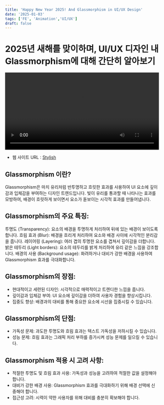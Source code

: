 ```yaml
---
title: 'Happy New Year 2025! And Glassmorphism in UI/UX Design'
date: '2025-01-03'
tags: ['FE', 'Animation','UI/UX']
draft: false
---
```


# 2025년 새해를 맞이하며, UI/UX 디자인 내 Glassmorphism에 대해 간단히 알아보기

<video autoPlay src="https://github.com/user-attachments/assets/4c247508-b74d-4e26-9d5e-fe5f4d73aa04" width="100%" controls></video>

- 웹 사이트 URL : [Stylish](https://is404notfound.github.io/stylish/)

## Glassmorphism 이란?
Glassmorphism은 마치 유리처럼 반투명하고 흐릿한 효과를 사용하여 UI 요소에 깊이감과 입체감을 부여하는 디자인 트렌드입니다. 빛이 유리를 통과할 때 나타나는 효과를 모방하여, 배경이 흐릿하게 보이면서 요소가 돋보이는 시각적 효과를 만들어냅니다.

## Glassmorphism의 주요 특징:
투명도 (Transparency): 요소의 배경을 투명하게 처리하여 뒤에 있는 배경이 보이도록 합니다.
흐림 효과 (Blur): 배경을 흐리게 처리하여 요소와 배경 사이에 시각적인 분리감을 줍니다.
레이어링 (Layering): 여러 겹의 투명한 요소를 겹쳐서 깊이감을 더합니다.
밝은 테두리 (Light borders): 요소의 테두리를 밝게 처리하여 유리 같은 느낌을 강조합니다.
배경의 사용 (Background usage): 화려하거나 대비가 강한 배경을 사용하여 Glassmorphism 효과를 극대화합니다.

## Glassmorphism의 장점:
- 현대적이고 세련된 디자인: 시각적으로 매력적이고 트렌디한 느낌을 줍니다.
- 깊이감과 입체감 부여: UI 요소에 깊이감을 더하여 사용자 경험을 향상시킵니다.
- 집중도 향상: 배경과의 대비를 통해 중요한 요소에 시선을 집중시킬 수 있습니다.

## Glassmorphism의 단점:
- 가독성 문제: 과도한 투명도와 흐림 효과는 텍스트 가독성을 저하시킬 수 있습니다.
- 성능 문제: 흐림 효과는 그래픽 처리 부하를 증가시켜 성능 문제를 일으킬 수 있습니다.

## Glassmorphism 적용 시 고려 사항:
- 적절한 투명도 및 흐림 효과 사용: 가독성과 성능을 고려하여 적절한 값을 설정해야 합니다.
- 대비가 강한 배경 사용: Glassmorphism 효과를 극대화하기 위해 배경 선택에 신중해야 합니다.
- 접근성 고려: 시력이 약한 사용자를 위해 대비를 충분히 확보해야 합니다.